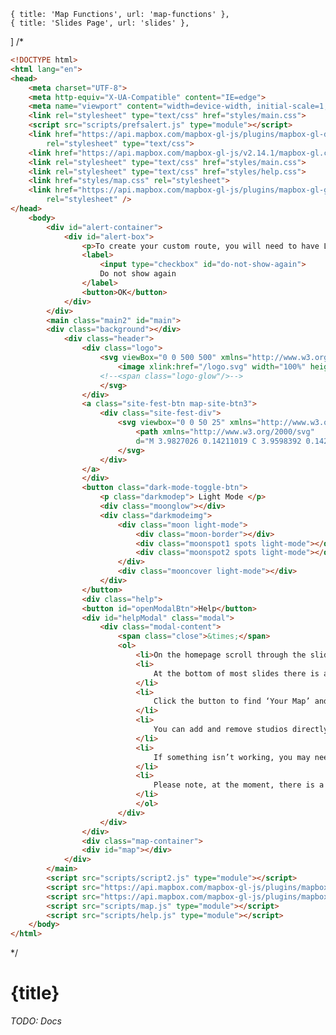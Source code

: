     { title: 'Map Functions', url: 'map-functions' },
    { title: 'Slides Page', url: 'slides' },
] /*


```html
<!DOCTYPE html>
<html lang="en">
<head>
    <meta charset="UTF-8">
    <meta http-equiv="X-UA-Compatible" content="IE=edge">
    <meta name="viewport" content="width=device-width, initial-scale=1, maximum-scale=1, user-scalable=0">
    <link rel="stylesheet" type="text/css" href="styles/main.css">
    <script src="scripts/prefsalert.js" type="module"></script>
    <link href="https://api.mapbox.com/mapbox-gl-js/plugins/mapbox-gl-directions/v4.1.1/mapbox-gl-directions.css"
        rel="stylesheet" type="text/css">
    <link href="https://api.mapbox.com/mapbox-gl-js/v2.14.1/mapbox-gl.css" rel="stylesheet">
    <link rel="stylesheet" type="text/css" href="styles/main.css">
    <link rel="stylesheet" type="text/css" href="styles/help.css">
    <link href="styles/map.css" rel="stylesheet">
    <link href="https://api.mapbox.com/mapbox-gl-js/plugins/mapbox-gl-geocoder/v4.7.0/mapbox-gl-geocoder.css"
        rel="stylesheet" />
</head>
    <body>
        <div id="alert-container">
            <div id="alert-box">
                <p>To create your custom route, you will need to have Location Services enabled in your Operating System Preferences.</p>
                <label>
                    <input type="checkbox" id="do-not-show-again">
                    Do not show again
                </label>
                <button>OK</button>
            </div>
        </div>
        <main class="main2" id="main">
        <div class="background"></div>
            <div class="header">
                <div class="logo">
                    <svg viewBox="0 0 500 500" xmlns="http://www.w3.org/2000/svg">
                        <image xlink:href="/logo.svg" width="100%" height="100%" z-index="1" />
                    <!--<span class="logo-glow"/>-->
                    </svg>
                </div>
                <a class="site-fest-btn map-site-btn3">
                    <div class="site-fest-div">
                        <svg viewbox="0 0 50 25" xmlns="http://www.w3.org/2000/svg">
                            <path xmlns="http://www.w3.org/2000/svg"
                            d="M 3.9827026 0.14211019 C 3.9598392 0.1423746 3.9357161 0.1441906 3.9093221 0.1477946 C 3.6896039 0.14357354 0.70730789 2.8037783 0.48214111 2.9884481 C 0.012749583 3.3734182 0.47904053 3.6865967 0.47904053 3.6865967 C 0.47904053 3.6865967 3.5913677 6.4652384 3.924825 6.4652384 C 4.2582895 6.4652384 4.2674398 6.1598307 4.2674398 6.1598307 L 4.2720907 4.7438965 L 12.720154 4.7438965 C 12.899758 4.7438965 13.044165 4.5994891 13.044165 4.4198853 L 13.044165 2.2334554 C 13.044165 2.0538516 12.899758 1.9094442 12.720154 1.9094442 L 4.2813924 1.9094442 L 4.2860433 0.48834229 L 4.2860433 0.48679199 C 4.2860433 0.48679199 4.325662 0.13814319 3.9827026 0.14211019 z M 11.346077 2.2308716 C 11.349714 2.2306966 11.353225 2.2308716 11.35693 2.2308716 C 11.475458 2.2308716 11.560018 2.3212313 11.560018 2.4566976 L 11.560018 3.4220133 L 12.051461 2.9476237 C 12.082505 2.9165787 12.130526 2.8773437 12.203906 2.8773437 C 12.302685 2.8801659 12.395325 2.9587585 12.392525 3.0716471 C 12.392525 3.1393804 12.353362 3.1962305 12.260234 3.2752523 L 11.992033 3.5062459 L 12.367204 4.0426473 C 12.415184 4.1132026 12.463554 4.1698143 12.455054 4.2488363 C 12.440943 4.370191 12.336232 4.4151544 12.231812 4.4038656 C 12.155612 4.3953989 12.11045 4.3502373 12.04836 4.2571045 L 11.718148 3.7548096 L 11.560018 3.8958862 L 11.560018 4.1950928 C 11.560018 4.330559 11.475461 4.4209188 11.35693 4.4209188 C 11.2384 4.4209188 11.153841 4.330559 11.153841 4.1950928 L 11.153841 2.4566976 C 11.153841 2.3254646 11.233348 2.2362969 11.346077 2.2308716 z M 3.1977376 2.3605794 C 3.3840037 2.3605794 3.8132039 2.4258205 3.8132039 2.6628866 C 3.8132039 2.7757749 3.7256679 2.8515055 3.6240682 2.8515055 C 3.4857796 2.8515055 3.4493115 2.7502197 3.1812012 2.7502197 C 2.8453576 2.7502197 2.6675374 3.0577879 2.6675374 3.3992757 C 2.6675374 3.743586 2.8393165 4.0483317 3.1977376 4.0483317 C 3.3529595 4.0483317 3.4743699 4.017123 3.5703247 3.9155233 L 3.5703247 3.6023641 L 3.3755046 3.6023641 C 3.2597934 3.6023641 3.1781006 3.5206709 3.1781006 3.4049601 C 3.1781006 3.2864273 3.2682604 3.2127238 3.3755046 3.2127238 L 3.7821981 3.2158244 C 3.9035534 3.2158244 3.9940715 3.2948552 3.9940715 3.435966 L 3.9940715 3.9635824 C 3.9940715 4.0228484 3.9770968 4.0710706 3.9516968 4.1077596 C 3.7936527 4.3194257 3.4884257 4.437972 3.1977376 4.437972 C 2.6248281 4.437972 2.2272542 3.9834741 2.2272542 3.3992757 C 2.2272542 2.8122552 2.6220059 2.3605794 3.1977376 2.3605794 z M 6.8295573 2.3946859 C 6.8335408 2.3945376 6.8373859 2.3946859 6.8414429 2.3946859 L 7.3835286 2.3946859 C 7.6770391 2.3946859 7.9137288 2.5921417 7.9137288 2.8912964 C 7.9137288 3.0888514 7.8318343 3.2215913 7.6512126 3.3062581 L 7.6512126 3.3119425 C 7.8911007 3.3458092 8.0806437 3.5459673 8.0806437 3.7914998 C 8.0806437 4.1894321 7.8153689 4.4038656 7.4259033 4.4038656 L 6.8440267 4.4038656 C 6.7142043 4.4038656 6.6187174 4.3220523 6.6187174 4.1894084 L 6.6187174 2.6060425 C 6.6187174 2.4748095 6.7060672 2.3992835 6.8295573 2.3946859 z M 7.0419474 2.7672729 L 7.0419474 3.1905029 L 7.262089 3.1905029 C 7.4003777 3.1905029 7.4904989 3.1083715 7.4904989 2.9672607 C 7.4904989 2.8346164 7.3862665 2.7672729 7.262089 2.7672729 L 7.0419474 2.7672729 z M 4.9506022 2.8685588 C 5.3795788 2.8685588 5.6787231 3.2440642 5.6787231 3.6561076 C 5.6787231 4.0794398 5.3880455 4.437972 4.9506022 4.437972 C 4.513159 4.437972 4.2224813 4.0794398 4.2224813 3.6561076 C 4.2224813 3.2440642 4.5216255 2.8685588 4.9506022 2.8685588 z M 8.8873128 2.8685588 C 9.3162894 2.8685588 9.6154338 3.0575124 9.6154338 3.4695557 L 9.6154338 4.1558187 C 9.6154338 4.2602407 9.6158632 4.4209188 9.4211304 4.4209188 C 9.3025974 4.4209188 9.2545322 4.3560805 9.2263102 4.2488363 C 9.1218882 4.3730136 8.9695881 4.437972 8.7296997 4.437972 C 8.4757005 4.437972 8.2046672 4.3162008 8.2046672 3.977535 C 8.2046672 3.7263578 8.3739851 3.5176147 8.8227173 3.5176147 L 9.209257 3.5176147 C 9.209257 3.2946603 9.0938113 3.21014 8.8821452 3.21014 C 8.6366125 3.21014 8.6196615 3.3202108 8.441862 3.3202108 C 8.3317951 3.3202108 8.2863159 3.2099789 8.2863159 3.1507121 C 8.2863159 2.9277575 8.6587135 2.8685588 8.8873128 2.8685588 z M 10.516154 2.8685588 C 10.67702 2.8685588 11.012764 2.9278356 11.012764 3.1253906 C 11.012764 3.2100572 10.953178 3.3202108 10.857218 3.3202108 C 10.75562 3.3202108 10.665613 3.2411458 10.535791 3.2411458 C 10.304369 3.2411458 10.19421 3.4472637 10.19421 3.6561076 C 10.19421 3.8564848 10.315658 4.0653849 10.535791 4.0653849 C 10.637391 4.0653849 10.789601 3.9806356 10.837581 3.9806356 C 10.933538 3.9806356 11.012764 4.0624477 11.012764 4.1584025 C 11.012764 4.3672459 10.662909 4.437972 10.516154 4.437972 C 10.07871 4.437972 9.788033 4.0794398 9.788033 3.6561076 C 9.788033 3.2440642 10.087176 2.8685588 10.516154 2.8685588 z M 4.9402669 3.2411458 C 4.7246097 3.2478585 4.628658 3.4644175 4.628658 3.6561076 C 4.628658 3.8508404 4.7304694 4.0653849 4.9506022 4.0653849 C 5.1707349 4.0653849 5.2725464 3.8508404 5.2725464 3.6561076 C 5.2725464 3.4613748 5.1735571 3.2411458 4.9506022 3.2411458 C 4.9471185 3.2411458 4.9436901 3.2410393 4.9402669 3.2411458 z M 7.0419474 3.56309 L 7.0419474 4.0312785 L 7.3747437 4.0312785 C 7.5271432 4.0312785 7.6403605 3.9438595 7.6403605 3.7858154 C 7.6403605 3.6531714 7.538709 3.56309 7.341154 3.56309 L 7.0419474 3.56309 z M 8.847522 3.7718628 C 8.6983734 3.7762709 8.6108439 3.8486873 8.6108439 3.9553141 C 8.6108439 4.0823143 8.7153947 4.1273966 8.8480387 4.1273966 C 9.0427715 4.1273966 9.209257 4.0145733 9.209257 3.7718628 L 8.8619914 3.7718628 C 8.8570525 3.7718628 8.8523332 3.7717206 8.847522 3.7718628 z " />
                        </svg>
                    </div>
                </a>
                </div>
                <button class="dark-mode-toggle-btn">
                    <p class="darkmodep"> Light Mode </p>
                    <div class="moonglow"></div>
                    <div class="darkmodeimg">
                        <div class="moon light-mode">
                            <div class="moon-border"></div>
                            <div class="moonspot1 spots light-mode"></div>
                            <div class="moonspot2 spots light-mode"></div>
                        </div>
                        <div class="mooncover light-mode"></div>
                    </div>
                </button>
                <div class="help">
                <button id="openModalBtn">Help</button>
                <div id="helpModal" class="modal">
                    <div class="modal-content">
                        <span class="close">&times;</span>
                        <ol>
                            <li>On the homepage scroll through the slides of the Open Studios directory (which is the same as the <a href="https://static1.squarespace.com/static/5aaa85dd697a985c81246146/t/64676335009e71330276c9f4/1684497228549/DIRECTORY_2023_JL_19.05.23.+12.52pm.pdf" target="_blank">online PDF</a> and the printed directory)</li>
                            <li>
                                At the bottom of most slides there is an option to “Add this location to your map” with a tick box, so you can add as many locations as you like
                            </li>
                            <li>
                                Click the button to find ‘Your Map’ and you will see that an automated route has been created for you!
                            </li>
                            <li>
                                You can add and remove studios directly within the map as well, by clicking a marker popup.
                            </li>
                            <li>
                                If something isn’t working, you may need to double check your browser settings - you will probably need to consent to the website accessing your location, and make sure your Mac/Window preferences for Location Services are turned on.
                            </li>
                            <li>
                                Please note, at the moment, there is a limitation of only having 25 studios in a route on the map at one time.
                            </li>
                            </ol>
                        </div>
                    </div>
                </div>
                <div class="map-container">
                <div id="map"></div>
            </div>
        </main>
        <script src="scripts/script2.js" type="module"></script>
        <script src="https://api.mapbox.com/mapbox-gl-js/plugins/mapbox-gl-directions/v4.1.1/mapbox-gl-directions.js"></script>
        <script src="https://api.mapbox.com/mapbox-gl-js/plugins/mapbox-gl-geocoder/v4.7.0/mapbox-gl-geocoder.min.js"></script>
        <script src="scripts/map.js" type="module"></script>
        <script src="scripts/help.js" type="module"></script>
    </body>
</html>
```

*/

# {title}

<Backlinks backlinks={backlinks}/>

*TODO: Docs*